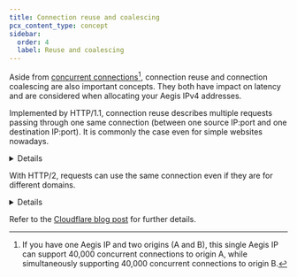 ```yaml
---
title: Connection reuse and coalescing
pcx_content_type: concept
sidebar:
  order: 4
  label: Reuse and coalescing
---
```



Aside from [concurrent connections](/aegis/about/ips-allocation/#connections-to-your-origin)[^1], connection reuse and connection coalescing are also important concepts. They both have impact on latency and are considered when allocating your Aegis IPv4 addresses.

Implemented by HTTP/1.1, connection reuse describes multiple requests passing through one same connection (between one source IP:port and one destination IP:port). It is commonly the case even for simple websites nowadays.

<Details header="Example">
When a connection is initiated for `shop.example.com`, several embedded subresources may be requested - CSS, image files, advertisement, etc. This can mean hundreds of requests just for the website to load. Instead of having a one to one ratio of request per connection, a single connection is used for multiple requests.
</Details>

With HTTP/2, requests can use the same connection even if they are for different domains.

<Details header="Example">
A connection initiated for `shop.example.com` can be used for requests for `blog.example.com` as well - as long as the requests have the same destination IP:port and the server TLS certificate is authoritative for both hostnames.
</Details>

Refer to the [Cloudflare blog post](https://blog.cloudflare.com/aegis-deep-dive/) for further details.

[^1]: If you have one Aegis IP and two origins (A and B), this single Aegis IP can support 40,000 concurrent connections to origin A, while simultaneously supporting 40,000 concurrent connections to origin B.